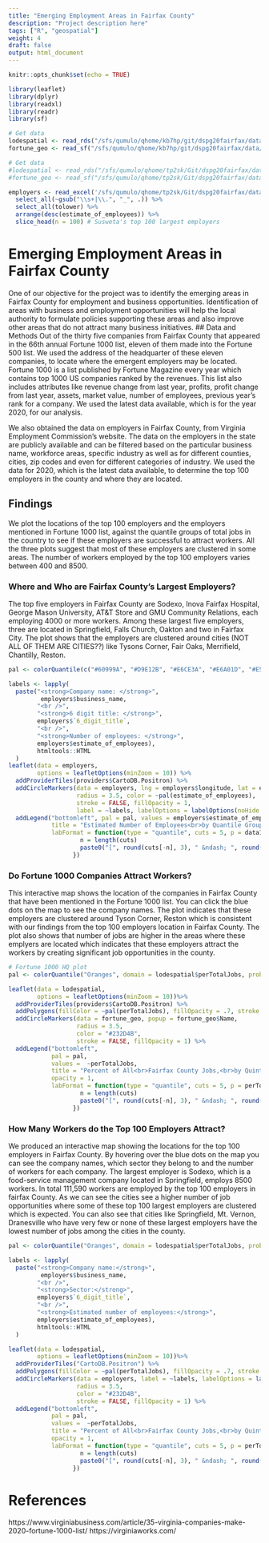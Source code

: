 ```yaml
---
title: "Emerging Employment Areas in Fairfax County"
description: "Project description here"
tags: ["R", "geospatial"]
weight: 4
draft: false
output: html_document
---
```


```r
knitr::opts_chunk$set(echo = TRUE)
```

```r
library(leaflet)
library(dplyr)
library(readxl)
library(readr)
library(sf)
```

```r
# Get data
lodespatial <- read_rds("/sfs/qumulo/qhome/kb7hp/git/dspg20fairfax/data/lodes/lodes_spatial.Rds") # Sarah's LODES 2017 workplace + ACS spatial
fortune_geo <- read_sf("/sfs/qumulo/qhome/kb7hp/git/dspg20fairfax/data/fortune/fortune_1000/fairfax_fortune_1000_geo.shp") # Fortune 1000

# Get data
#lodespatial <- read_rds("/sfs/qumulo/qhome/tp2sk/Git/dspg20fairfax/data/lodes/lodes_spatial.Rds") # Sarah's LODES 2017 workplace + ACS spatial
#fortune_geo <- read_sf("/sfs/qumulo/qhome/tp2sk/Git/dspg20fairfax/data/fortune/fortune_1000/fairfax_fortune_1000_geo.shp") # Fortune 1000

employers <- read_excel('/sfs/qumulo/qhome/tp2sk/Git/dspg20fairfax/data/original/vworks/allemployers.xlsx') %>%
  select_all(~gsub("\\s+|\\.", "_", .)) %>% 
  select_all(tolower) %>% 
  arrange(desc(estimate_of_employees)) %>% 
  slice_head(n = 100) # Susweta's top 100 largest employers
```

# Emerging Employment Areas in Fairfax County
One of our objective for the project was to identify the emerging areas in Fairfax County for employment and business opportunities. Identification of areas with business and employment opportunities will help the local authority to formulate policies supporting these areas and also improve other areas that do not attract many business initiatives.
## Data and Methods
Out of the thirty five companies from Fairfax County that appeared in the 66th annual Fortune 1000 list, eleven of them made into the Fortune 500 list. We used the address of the headquarter of these eleven companies, to locate where the emergent employers may be located. Fortune 1000 is a list published by Fortune Magazine every year which contains top 1000 US companies ranked by the revenues. This list also includes attributes like revenue change from last year, profits, profit change from last year, assets, market value, number of employees, previous year's rank for a company. We used the latest data available, which is for the year 2020, for our analysis.

We also obtained the data on employers in Fairfax County, from Virginia Employment Commission's website. The data on the employers in the state are publicly available and can be filtered based on the particular business name, workforce areas, specific industry as well as for different counties, cities, zip codes and even for different categories of industry. We used the data for 2020, which is the latest data available, to determine the top 100 employers in the county and where they are located.

## Findings
We plot the locations of the top 100 employers and the employers mentioned in Fortune 1000 list, against the quantile groups of total jobs in the country to see if these employers are successful to attract workers. All the three plots suggest that most of these employers are clustered in some areas. The number of workers employed by the top 100 employers varies between 400 and 8500.

### Where and Who are Fairfax County's Largest Employers?
The top five employers in Fairfax County are Sodexo, Inova Fairfax Hospital, George Mason University, AT&T Store and GMU Community Relations, each employing 4000 or more workers. Among these largest five employers, three are located in Springfield, Falls Church, Oakton and two in Fairfax City. The plot shows that the employers are clustered around cities (NOT ALL OF THEM ARE CITIES??) like Tysons Corner, Fair Oaks, Merrifield, Chantilly, Reston.
```r
pal <- colorQuantile(c("#60999A", "#D9E12B", "#E6CE3A", "#E6A01D", "#E57200"), employers$estimate_of_employees, probs = seq(0, 1, length = 6), right = FALSE)

labels <- lapply(
  paste("<strong>Company name: </strong>",
         employers$business_name,
        "<br />",
        "<strong>6 digit title: </strong>",
        employers$`6_digit_title`,
        "<br />",
        "<strong>Number of employees: </strong>",
        employers$estimate_of_employees),
        htmltools::HTML
  )
leaflet(data = employers, 
        options = leafletOptions(minZoom = 10)) %>%
  addProviderTiles(providers$CartoDB.Positron) %>%
  addCircleMarkers(data = employers, lng = employers$longitude, lat = employers$latitude, 
                   radius = 3.5, color = ~pal(estimate_of_employees), 
                   stroke = FALSE, fillOpacity = 1,
                   label = ~labels, labelOptions = labelOptions(noHide = F, direction = "bottom")) %>%
  addLegend("bottomleft", pal = pal, values = employers$estimate_of_employees, 
            title = "Estimated Number of Employees<br>by Quantile Group", opacity = 1, 
            labFormat = function(type = "quantile", cuts = 5, p = data1$estimate_of_employees) {
                    n = length(cuts)
                    paste0("[", round(cuts[-n], 3), " &ndash; ", round(cuts[-1], 3), ")")
                  })
```

### Do Fortune 1000 Companies Attract Workers?
This interactive map shows the location of the companies in Fairfax County that have been mentioned in the Fortune 1000 list. You can click the blue dots on the map to see the company names. The plot indicates that these employers are clustered around Tyson Corner, Reston which is consistent with our findings from the top 100 employers location in Fairfax County.  The plot also shows that number of jobs are higher in the areas where these emplyers are located which indicates that these employers attract the workers by creating significant job opportunities in the county. 
```r
# Fortune 1000 HQ plot
pal <- colorQuantile("Oranges", domain = lodespatial$perTotalJobs, probs = seq(0, 1, length = 6), right = FALSE)

leaflet(data = lodespatial, 
        options = leafletOptions(minZoom = 10))%>%
  addProviderTiles(providers$CartoDB.Positron) %>%
  addPolygons(fillColor = ~pal(perTotalJobs), fillOpacity = .7, stroke = FALSE) %>%
  addCircleMarkers(data = fortune_geo, popup = fortune_geo$Name, 
                   radius = 3.5,
                   color = "#232D4B",
                   stroke = FALSE, fillOpacity = 1) %>%
  addLegend("bottomleft", 
            pal = pal, 
            values =  ~perTotalJobs,
            title = "Percent of All<br>Fairfax County Jobs,<br>by Quintile Group", 
            opacity = 1,
            labFormat = function(type = "quantile", cuts = 5, p = perTotalJobs) {
                    n = length(cuts)
                    paste0("[", round(cuts[-n], 3), " &ndash; ", round(cuts[-1], 3), ")")
                  })
```

### How Many Workers do the Top 100 Employers Attract?
We produced an interactive map showing the locations for the top 100 employers in Fairfax County. By hovering over the blue dots on the map you can see the company names, which sector they belong to and the number of workers for each company. The largest employer is Sodexo, which is a food-service management company located in Springfield, employs 8500 workers. In total 111,590 workers are employed by the top 100 employers in fairfax County. As we can see the cities see a higher number of job opportunities where some of these top 100 largest employers are clustered which is expected. You can also see that cities like Springfield, Mt. Vernon, Dranesville who have very few or none of these largest employers have the lowest number of jobs among the cities in the county.

```r

pal <- colorQuantile("Oranges", domain = lodespatial$perTotalJobs, probs = seq(0, 1, length = 6), right = FALSE)

labels <- lapply(
  paste("<strong>Company name:</strong>",
         employers$business_name,
        "<br />",
        "<strong>Sector:</strong>",
        employers$`6_digit_title`,
        "<br />",
        "<strong>Estimated number of employees:</strong>",
        employers$estimate_of_employees),
        htmltools::HTML
  )

leaflet(data = lodespatial,
        options = leafletOptions(minZoom = 10))%>%
  addProviderTiles("CartoDB.Positron") %>%
  addPolygons(fillColor = ~pal(perTotalJobs), fillOpacity = .7, stroke = FALSE) %>%
  addCircleMarkers(data = employers, label = ~labels, labelOptions = labelOptions(noHide = F, direction = "bottom"),
                   radius = 3.5,
                   color = "#232D4B",
                   stroke = FALSE, fillOpacity = 1) %>%
  addLegend("bottomleft", 
            pal = pal, 
            values =  ~perTotalJobs,
            title = "Percent of All<br>Fairfax County Jobs,<br>by Quintile Group", 
            opacity = 1,
            labFormat = function(type = "quantile", cuts = 5, p = perTotalJobs) {
                    n = length(cuts)
                    paste0("[", round(cuts[-n], 3), " &ndash; ", round(cuts[-1], 3), ")")
                  })
```

# References
https://www.virginiabusiness.com/article/35-virginia-companies-make-2020-fortune-1000-list/
https://virginiaworks.com/